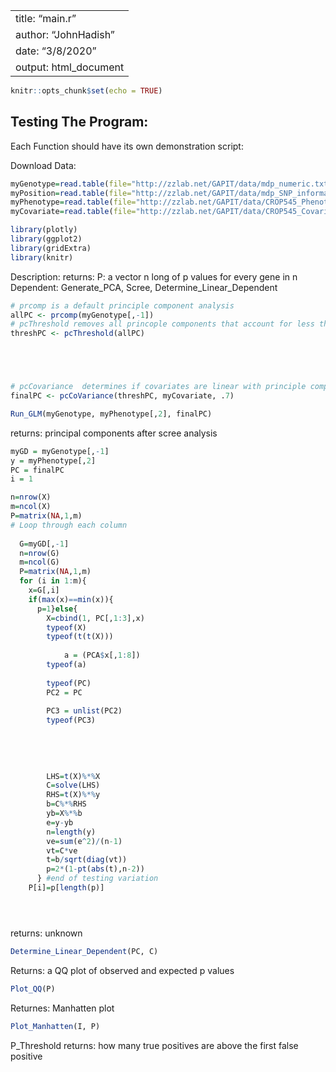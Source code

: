 
---
title: "main.r"
author: "JohnHadish"
date: "3/8/2020"
output: html_document
---

```r
knitr::opts_chunk$set(echo = TRUE)
```

## Testing The Program:
Each Function should have its own demonstration script: 

Download Data:
```r
myGenotype=read.table(file="http://zzlab.net/GAPIT/data/mdp_numeric.txt",head=T)
myPosition=read.table(file="http://zzlab.net/GAPIT/data/mdp_SNP_information.txt",head=T)
myPhenotype=read.table(file="http://zzlab.net/GAPIT/data/CROP545_Phenotype.txt",head=T)
myCovariate=read.table(file="http://zzlab.net/GAPIT/data/CROP545_Covariates.txt",head=T)
```

```r
library(plotly)
library(ggplot2)
library(gridExtra)
library(knitr)

```

Description: 
returns: P: a vector n long of p values for every gene in n
Dependent: Generate_PCA, Scree, Determine_Linear_Dependent
```r
# prcomp is a default principle component analysis
allPC <- prcomp(myGenotype[,-1])
# pcThreshold removes all princople components that account for less than threshold
threshPC <- pcThreshold(allPC)





# pcCovariance  determines if covariates are linear with principle components
finalPC <- pcCoVariance(threshPC, myCovariate, .7)

Run_GLM(myGenotype, myPhenotype[,2], finalPC)
```

returns: principal components after scree analysis
```r

myGD = myGenotype[,-1]
y = myPhenotype[,2]
PC = finalPC
i = 1

n=nrow(X)
m=ncol(X)
P=matrix(NA,1,m)
# Loop through each column
  
  G=myGD[,-1]
  n=nrow(G)
  m=ncol(G)
  P=matrix(NA,1,m)
  for (i in 1:m){
    x=G[,i]
    if(max(x)==min(x)){
      p=1}else{
        X=cbind(1, PC[,1:3],x)
        typeof(X)
        typeof(t(t(X)))
        
            a = (PCA$x[,1:8])
        typeof(a)
        
        typeof(PC)
        PC2 = PC
        
        PC3 = unlist(PC2)
        typeof(PC3)
        
        
        
        
        
        LHS=t(X)%*%X
        C=solve(LHS)
        RHS=t(X)%*%y
        b=C%*%RHS
        yb=X%*%b
        e=y-yb
        n=length(y)
        ve=sum(e^2)/(n-1)
        vt=C*ve
        t=b/sqrt(diag(vt))
        p=2*(1-pt(abs(t),n-2))
      } #end of testing variation
    P[i]=p[length(p)]





```


returns: unknown
```r

Determine_Linear_Dependent(PC, C)
```



Returns: a QQ plot of observed and expected p values
```r
Plot_QQ(P)
```

Returnes: Manhatten plot
```r
Plot_Manhatten(I, P)
```

P_Threshold
returns: how many true positives are above the first false positive
```r
```

